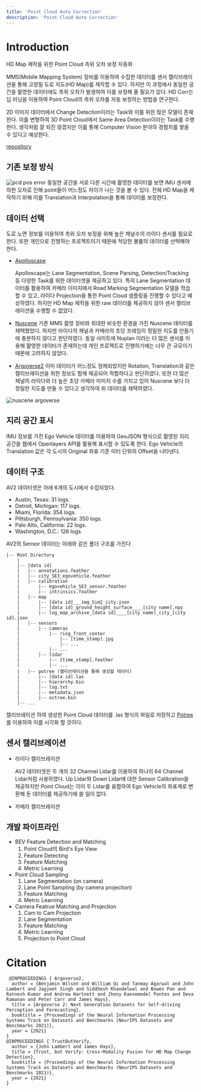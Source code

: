```yaml
---
title: 'Point Cloud Auto Correction'
description: 'Point Cloud Auto Correction'
---
```


# Introduction
HD Map 제작을 위한 Point Cloud 측위 오차 보정 자동화

MMS(Mobile Mapping System) 장비를 이용하여 수집한 데이터를 센서 캘리브레이션을 통해 고정밀 도로 지도(HD Map)를 제작할 수 있다. 하지만 이 과정에서 동일한 공간을 촬영한 데이터에도 측위 오차가 발생하여 이를 보정해 줄 필요가 있다. HD Corr는 딥 러닝을 이용하여 Point Cloud의 측위 오차를 자동 보정하는 방법을 연구한다.

2D 이미지 데이터에서 Change Detection이라는 Task와 이를 위한 많은 모델이 존재한다.  이를 변형하여 3D Point Cloud에서 Same Area Detection이라는 Task를 수행한다. 생각처럼 잘 되진 않겠지만 이를 통해 Computer Vision 분야의 경험치를 쌓을 수 있다고 예상한다.

[repository](https://github.com/yeti-s/PCAC)

## 기존 보정 방식
![pcd pos error](assets/index/01.png "서로 다른 시간에 동일한 구간을 촬영한 Point Cloud")
동일한 공간을 서로 다른 시간에 촬영한 데이터를 보면 IMU 센서에 의한 오차로 인해 point들이 어느정도 차이가 나는 것을 볼 수 있다. 전체 HD Map을 제작하기 위해 이를 Translation과 Interpolation을 통해 데이터를 보정한다.

## 데이터 선택
도로 노면 정보를 이용하여 측위 오차 보정을 위해 높은 채널수의 라이다 센서를 필요로 한다. 또한 개인으로 진행하는 프로젝트이기 때문에 적당한 볼륨의 데이터를 선택해야 한다. 

* [Apolloscape](https://apolloscape.auto/index.html)
    
    Apolloscape는 Lane Segmentation, Scene Parsing, Detection/Tracking 등 다양한 Task를 위한 데이터셋을 제공하고 있다. 특히 Lane Segmentation 데이터를 활용하여 카메라 이미지에서 Road Marking Segmentation 모델을 학습할 수 있고, 라이다 Projection을 통한 Point Cloud 샘플링을 진행할 수 있다고 예상하였다. 하지만 HD Map 제작을 위한 raw 데이터를 제공하지 않아 센서 캘리브레이션을 수행할 수 없었다.

* [Nuscene](https://www.nuscenes.org/nuscenes)
    기존 MMS 촬영 장비와 최대한 비슷한 환경을 가진 Nuscene 데이터를 채택했었다. 하지만 라이다의 채널과 카메라의 초당 프레임이 정밀한 지도를 만들기에 충분하지 않다고 판단하였다. 동일 사이트에 Nuplan 이라는 더 많은 센서를 이용해 촬영한 데이터가 존재하는데 개인 프로젝트로 진행하기에는 너무 큰 규모이기 때문에 고려하지 않았다.

* [Argoverse2](https://www.argoverse.org/av2.html)
    이미 데이터가 어느정도 정제되었지만 Rotation, Translation과 같은 캘리브레이션을 위한 정보도 함께 제공되어 적합하다고 판단하였다. 또한 더 많은 채널의 라이다와 더 높은 초당 카메라 이미지 수를 가지고 있어 Nuscene 보다 더 정밀한 지도를 만들 수 있다고 생각하여 위 데이터를 채택하였다.  

![nuscene argoverse](assets/index/00.PNG "각 데이터셋의 캘리브레이션 된 Potree")

## 지리 공간 표시
IMU 정보를 가진 Ego Vehicle 데이터를 이용하여 GeoJSON 형식으로 촬영된 지리 공간을 웹에서 Openlayers API를 활용해 표시할 수 있도록 한다. Ego Vehicle의 Translation 값은 각 도시의 Original 좌표 기준 미터 단위의 Offset을 나타낸다.


## 데이터 구조
AV2 데이터셋은 아래 6개의 도시에서 수집되었다.
* Austin, Texas: 31 logs.
* Detroit, Michigan: 117 logs.
* Miami, Florida: 354 logs.
* Pittsburgh, Pennsylvania: 350 logs.
* Palo Alto, California: 22 logs.
* Washington, D.C.: 126 logs.

AV2의 Sensor 데이터는 아래와 같은 폴더 구조를 가진다
```
|-- Root Directory
    |
    |-- [data id]
    |   |-- annotations.feather
    |   |-- city_SE3_egovehicle.feather
    |   |-- calibration
    |       |-- egovehicle_SE3_sensor.feather
    |       |-- intrinsics.feather
    |   |-- map
    |       |-- [data id]___img_Sim2_city.json
    |       |-- [data id]_ground_height_surface____[city name].npy
    |       |-- log_map_archive_[data id]____[city name]_city_[city id].json
    |   |-- sensors
    |       |-- cameras
    |           |-- ring_front_center
    |               |-- [time_stamp].jpg
    |               |-- ...
    |           |-- ...
    |       |-- lidar
    |           |-- [time_stamp].feather
    |           |-- ...
    |   |-- potree (캘리브레이션을 통해 생성할 데이터)
    |       |-- [data id].las
    |       |-- hierarchy.bin
    |       |-- log.txt
    |       |-- metadata.json
    |       |-- octree.bin
    |-- ...
```



캘리브레이션 하여 생성한 Point Cloud 데이터를 .las 형식의 파일로 저장하고 [Potree](https://github.com/potree/potree)를 이용하여 이를 시각화 할 것이다.

## 센서 캘리브레이션

* 라이다 캘리브레이션

    AV2 데이터셋은 두 개의 32 Channel Lidar를 이용하여 하나의 64 Channel Lidar처럼 사용하였다. Up Lidar와 Down Lidar에 대한 Sensor Calibration을 제공하지만 Point Cloud는 이미 두 Lidar를 융합하여 Ego Vehicle의 좌표계로 변환해 둔 데이터를 제공하기에 쓸 일이 없다.

* 카메라 캘리브레이션


## 개발 파이프라인
* BEV Feature Detection and Matching
    1. Point Cloud의 Bird's Eye View
    2. Feature Detecting
    3. Feature Matching
    4. Metric Learning
* Point Cloud Sampling
    1. Lane Segmentation (on camera)
    2. Lane Point Sampling (by camera projection)
    3. Feature Matching
    4. Metric Learning
* Camera Featrue Matching and Projection
    1. Cam to Cam Projection
    2. Lane Segmentation
    3. Feature Matching
    4. Metric Learning
    5. Projection to Point Cloud



# Citation
```
 @INPROCEEDINGS { Argoverse2,
  author = {Benjamin Wilson and William Qi and Tanmay Agarwal and John Lambert and Jagjeet Singh and Siddhesh Khandelwal and Bowen Pan and Ratnesh Kumar and Andrew Hartnett and Jhony Kaesemodel Pontes and Deva Ramanan and Peter Carr and James Hays},
  title = {Argoverse 2: Next Generation Datasets for Self-driving Perception and Forecasting},
  booktitle = {Proceedings of the Neural Information Processing Systems Track on Datasets and Benchmarks (NeurIPS Datasets and Benchmarks 2021)},
  year = {2021}
}
@INPROCEEDINGS { TrustButVerify,
  author = {John Lambert and James Hays},
  title = {Trust, but Verify: Cross-Modality Fusion for HD Map Change Detection},
  booktitle = {Proceedings of the Neural Information Processing Systems Track on Datasets and Benchmarks (NeurIPS Datasets and Benchmarks 2021)},
  year = {2021}
}
```